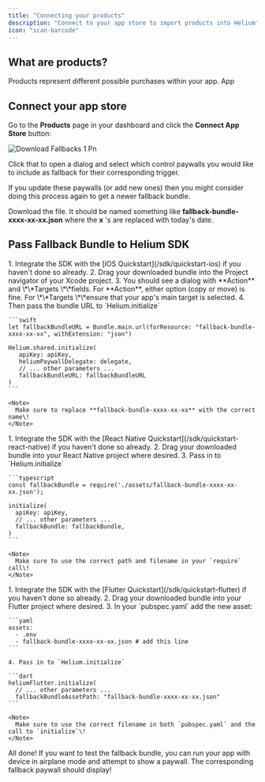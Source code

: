 ```yaml
---
title: "Connecting your products"
description: "Connect to your app store to import products into Helium"
icon: "scan-barcode"
---
```


## What are products?

Products represent different possible purchases within your app. App 

## Connect your app store

Go to the **Products** page in your dashboard and click the **Connect App Store** button:

![Download Fallbacks 1 Pn](/images/download_fallbacks_1.png)

Click that to open a dialog and select which control paywalls you would like to include as fallback for their corresponding trigger.

<Tip>
  If you update these paywalls (or add new ones) then you might consider doing this process again to get a newer fallback bundle.
</Tip>

Download the file. It should be named something like **fallback-bundle-xxxx-xx-xx.json** where the **x** 's are replaced with today's date.

## Pass Fallback Bundle to Helium SDK

<Tabs>
  <Tab title="iOS">
    1. Integrate the SDK with the [iOS Quickstart](/sdk/quickstart-ios) if you haven't done so already.
    2. Drag your downloaded bundle into the Project navigator of your Xcode project.
    3. You should see a dialog with **Action** and \*\*Targets \*\*fields. For **Action**, either option (copy or move) is fine. For \*\*Targets \*\*ensure that your app's main target is selected.
    4. Then pass the bundle URL to `Helium.initialize`

    ```swift
    let fallbackBundleURL = Bundle.main.url(forResource: "fallback-bundle-xxxx-xx-xx", withExtension: "json")

    Helium.shared.initialize(
       apiKey: apiKey,
       heliumPaywallDelegate: delegate,
       // ... other parameters ...
       fallbackBundleURL: fallbackBundleURL
    )
    ```

    <Note>
      Make sure to replace **fallback-bundle-xxxx-xx-xx** with the correct name\!
    </Note>
  </Tab>
  <Tab title="React Native">
    1. Integrate the SDK with the [React Native Quickstart](/sdk/quickstart-react-native) if you haven't done so already.
    2. Drag your downloaded bundle into your React Native project where desired.
    3. Pass in to `Helium.initialize`

    ```typescript
    const fallbackBundle = require('./assets/fallback-bundle-xxxx-xx-xx.json');

    initialize(
      apiKey: apiKey,
      // ... other parameters ...
      fallbackBundle: fallbackBundle,
    )
    ```

    <Note>
      Make sure to use the correct path and filename in your `require` call\!
    </Note>
  </Tab>
  <Tab title="Flutter">
    1. Integrate the SDK with the [Flutter Quickstart](/sdk/quickstart-flutter) if you haven't done so already.
    2. Drag your downloaded bundle into your Flutter project where desired.
    3. In your `pubspec.yaml` add the new asset:

    ```yaml
    assets:
      - .env
      - fallback-bundle-xxxx-xx-xx.json # add this line
    ```

    4. Pass in to `Helium.initialize`

    ```dart
    heliumFlutter.initialize(
      // ... other parameters ...
      fallbackBundleAssetPath: "fallback-bundle-xxxx-xx-xx.json"
    ```

    <Note>
      Make sure to use the correct filename in both `pubspec.yaml` and the call to `initialize`\!
    </Note>
  </Tab>
</Tabs>

All done\! If you want to test the fallback bundle, you can run your app with device in airplane mode and attempt to show a paywall. The corresponding fallback paywall should display\!
